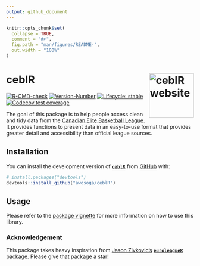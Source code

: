```yaml
---
output: github_document
---
```


<!-- README.md is generated from README.Rmd. Please edit that file -->

```r
knitr::opts_chunk$set(
  collapse = TRUE,
  comment = "#>",
  fig.path = "man/figures/README-",
  out.width = "100%"
)
```

# ceblR <a href="https://awosoga.github.io/ceblR/"><img src="man/figures/logo.png" align="right" height="120" alt="ceblR website" /></a>

<!-- badges: start -->
[![R-CMD-check](https://github.com/awosoga/ceblR/actions/workflows/R-CMD-check.yaml/badge.svg)](https://github.com/awosoga/ceblR/actions/workflows/R-CMD-check.yaml)
[![Version-Number](https://img.shields.io/github/r-package/v/awosoga/ceblR?label=ceblR)](https://github.com/awosoga/ceblR) 
[![Lifecycle: stable](https://img.shields.io/badge/lifecycle-stable-green.svg)](https://lifecycle.r-lib.org/articles/stages.html#stable)
[![Codecov test coverage](https://codecov.io/gh/awosoga/ceblR/branch/master/graph/badge.svg)](https://app.codecov.io/gh/awosoga/ceblR?branch=master)
<!-- badges: end -->

The goal of this package is to help people access clean and tidy data from the 
[Canadian Elite Basketball League](https://www.cebl.ca/). It provides functions to present data in an 
easy-to-use format that provides greater detail and accessibility than official league sources.

## Installation

You can install the development version of [**`ceblR`**](https://github.com/awosoga/ceblR) 
from [GitHub](https://github.com/awosoga/ceblR) with:

``` r
# install.packages("devtools")
devtools::install_github("awosoga/ceblR")
```

## Usage

Please refer to the [package vignette](https://awosoga.github.io/ceblR/articles/ceblR-how-to-use.html) for more information on how to use this library.

### Acknowledgement

This package takes heavy inspiration from [Jason Zivkovic's](https://github.com/JaseZiv/)
[**`euroleagueR`**](https://github.com/JaseZiv/euroleagueR/) package.
Please give that package a star!

